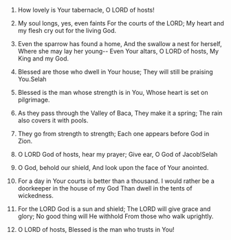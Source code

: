 
1. How lovely is Your tabernacle, O LORD of hosts!

2. My soul longs, yes, even faints For the courts of the LORD; My heart and my flesh cry out for the living God.

3. Even the sparrow has found a home, And the swallow a nest for herself, Where she may lay her young-- Even Your altars, O LORD of hosts, My King and my God.

4. Blessed are those who dwell in Your house; They will still be praising You.Selah

5. Blessed is the man whose strength is in You, Whose heart is set on pilgrimage.

6. As they pass through the Valley of Baca, They make it a spring; The rain also covers it with pools.

7. They go from strength to strength; Each one appears before God in Zion.

8. O LORD God of hosts, hear my prayer; Give ear, O God of Jacob!Selah

9. O God, behold our shield, And look upon the face of Your anointed.

10. For a day in Your courts is better than a thousand. I would rather be a doorkeeper in the house of my God Than dwell in the tents of wickedness.

11. For the LORD God is a sun and shield; The LORD will give grace and glory; No good thing will He withhold From those who walk uprightly.

12. O LORD of hosts, Blessed is the man who trusts in You!


